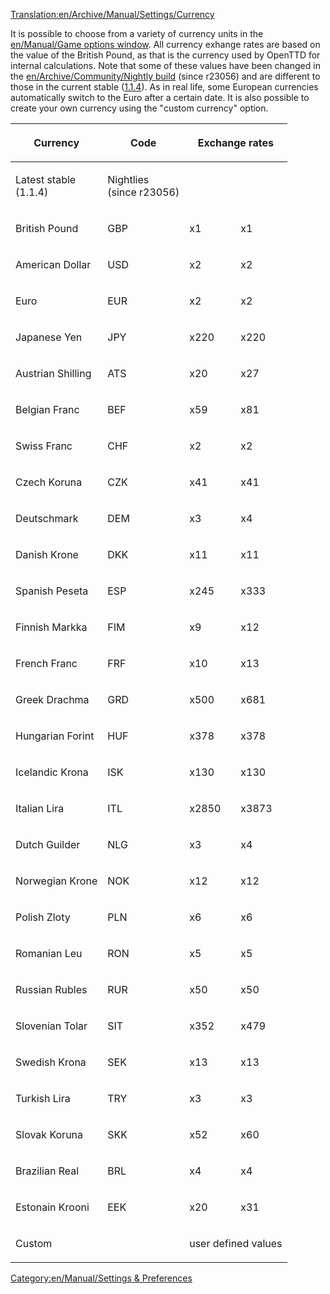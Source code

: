 [[Translation:en/Archive/Manual/Settings/Currency]]


It is possible to choose from a variety of currency units in the [[en/Manual/Game options window]]. All currency exhange rates are based on the value of the British Pound, as that is the currency used by OpenTTD for internal calculations. Note that some of these values have been changed in the [[en/Archive/Community/Nightly build]] (since r23056) and are different to those in the current stable ([[en/Archive/OpenTTD/OpenTTD 1.1.4|1.1.4]]). As in real life, some European currencies automatically switch to the Euro after a certain date. It is also possible to create your own currency using the "custom currency" option.

{| {{en/Wikitable}}
|- style="background:#efefef"
! rowspan="2" | Currency
! rowspan="2" | Code
! colspan="2" | Exchange rates
! rowspan="2" | Switch to Euro
|- style="background:#efefef"
! Latest stable<br>(1.1.4)
! Nightlies<br>(since r23056)
|-
| British Pound || GBP || x1 || x1 || never
|-
| American Dollar || USD || x2 || x2 || never
|-
| Euro || EUR || x2 || x2 || 
|-
| Japanese Yen || JPY || x220 || x220 || never
|-
| Austrian Shilling || ATS || x20 || x27 || 2002
|-
| Belgian Franc || BEF || x59 || x81 || 2002
|-
| Swiss Franc || CHF || x2 || x2 || never
|-
| Czech Koruna || CZK || x41 || x41 || never
|-
| Deutschmark || DEM || x3 || x4 || 2002
|-
| Danish Krone || DKK || x11 || x11 || never
|-
| Spanish Peseta || ESP || x245 || x333 || 2002
|-
| Finnish Markka || FIM || x9 || x12 || 2002
|-
| French Franc || FRF || x10 || x13 || 2002
|-
| Greek Drachma || GRD || x500 || x681 || 2002
|-
| Hungarian Forint || HUF || x378 || x378 || never
|-
| Icelandic Krona || ISK || x130 || x130 || never
|-
| Italian Lira || ITL || x2850 || x3873 || 2002
|-
| Dutch Guilder || NLG || x3 || x4 || 2002
|-
| Norwegian Krone || NOK || x12 || x12 || never
|-
| Polish Zloty || PLN || x6 || x6 || never
|-
| Romanian Leu || RON || x5 || x5 || never
|-
| Russian Rubles || RUR || x50 || x50 || never
|-
| Slovenian Tolar || SIT || x352 || x479 || 2007
|-
| Swedish Krona || SEK || x13 || x13 || never
|-
| Turkish Lira || TRY || x3 || x3 || never
|-
| Slovak Koruna || SKK || x52 || x60 || 2009
|-
| Brazilian Real || BRL || x4 || x4 || never
|-
| Estonain Krooni || EEK || x20 || x31 || 2011
|-
| colspan="2" | Custom || colspan="3" | user defined values
|}

[[Category:en/Manual/Settings & Preferences]]